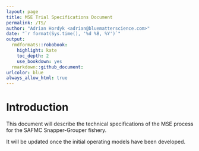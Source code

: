 ```yaml
---
layout: page
title: MSE Trial Specifications Document
permalink: /TS/
author: "Adrian Hordyk <adrian@bluematterscience.com>"
date: "`r format(Sys.time(), '%d %B, %Y')`"
output:
  rmdformats::robobook:
    highlight: kate
    toc_depth: 2
    use_bookdown: yes
  rmarkdown::github_document:
urlcolor: blue
always_allow_html: true
---
```


# Introduction

This document will describe the technical specifications of the MSE process for the SAFMC Snapper-Grouper fishery.

It will be updated once the initial operating models have been developed.




